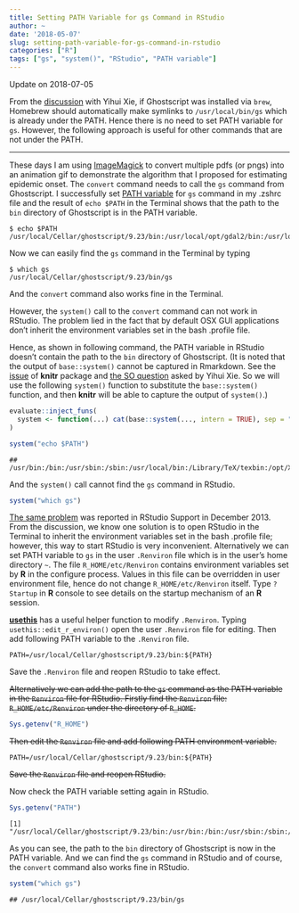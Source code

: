 ```yaml
---
title: Setting PATH Variable for gs Command in RStudio
author: ~
date: '2018-05-07'
slug: setting-path-variable-for-gs-command-in-rstudio
categories: ["R"]
tags: ["gs", "system()", "RStudio", "PATH variable"]
---
```

Update on 2018-07-05

From the [discussion](https://github.com/rstudio/rticles/issues/176#issuecomment-402561606) with Yihui Xie, if Ghostscript was installed via `brew`, Homebrew should automatically make symlinks to `/usr/local/bin/gs` which is already under the PATH. Hence there is no need to set PATH variable for `gs`. However, the following approach is useful for other commands that are not under the PATH.

<hr>

These days I am using [ImageMagick](https://www.imagemagick.org/script/index.php) to convert multiple pdfs (or pngs) into an animation gif to demonstrate the algorithm that I proposed for estimating epidemic onset. The `convert` command needs to call the `gs` command from Ghostscript. I successfully set [PATH variable](https://en.wikipedia.org/wiki/PATH_(variable)) for `gs` command in my .zshrc file and the result of `echo $PATH` in the Terminal shows that the path to the `bin` directory of Ghostscript is in the PATH variable.

```
$ echo $PATH
/usr/local/Cellar/ghostscript/9.23/bin:/usr/local/opt/gdal2/bin:/usr/local/sbin:/usr/local/bin:/usr/bin:/bin:/usr/sbin:/sbin:/opt/X11/bin:/Library/TeX/texbin:/Users/tonytsai/.rvm/bin
```
Now we can easily find the `gs` command in the Terminal by typing
```
$ which gs
/usr/local/Cellar/ghostscript/9.23/bin/gs
```
And the `convert` command also works fine in the Terminal. 

However, the `system()` call to the `convert` command can not work in RStudio. The problem lied in the fact that by default OSX GUI applications don't inherit the environment variables set in the bash .profile file. 

Hence, as shown in following command, the PATH variable in RStudio doesn't contain the path to the `bin` directory of Ghostscript. (It is noted that the output of `base::system()` cannot be captured in Rmarkdown. See the [issue](https://github.com/yihui/knitr/issues/1203) of **knitr** package and [the SO question](https://stackoverflow.com/questions/36928322/how-to-capture-the-output-of-system) asked by Yihui Xie. So we will use the following `system()` function to substitute the `base::system()` function, and then **knitr** will be able to capture the output of `system()`.)

```r
evaluate::inject_funs(
  system <- function(...) cat(base::system(..., intern = TRUE), sep = "\n")
)
```

```r
system("echo $PATH")
```
```
## /usr/bin:/bin:/usr/sbin:/sbin:/usr/local/bin:/Library/TeX/texbin:/opt/X11/bin
```
And the `system()` call cannot find the `gs` command in RStudio.
```r
system("which gs")
```

[The same problem](https://support.rstudio.com/hc/en-us/community/posts/200629578-system-call-from-RStudio-does-not-find-path-same-command-from-commandline-R-works-fine-) was reported in RStudio Support in December 2013. From the discussion, we know one solution is to open RStudio in the Terminal to inherit the environment variables set in the bash .profile file; however, this way to start RStudio is very inconvenient. Alternatively we can set PATH variable to `gs` in the user `.Renviron` file which is in the user's home directory `~`. The file `R_HOME/etc/Renviron` contains environment variables set by **R** in the configure process. Values in this file can be overridden in user environment file, hence do not change `R_HOME/etc/Renviron` itself. Type `?Startup` in **R** console to see details on the startup mechanism of an **R** session.

[**usethis**](https://github.com/r-lib/usethis) has a useful helper function to modify `.Renviron`. Typing `usethis::edit_r_environ()` open the user `.Renviron` file for editing. Then add following PATH variable to the `.Renviron` file.
```
PATH=/usr/local/Cellar/ghostscript/9.23/bin:${PATH}
```

Save the `.Renviron` file and reopen RStudio to take effect.

<del>Alternatively we can add the path to the `gs` command as the PATH variable in the `Renviron` file for RStudio.</del>

<del>Firstly find the `Renviron` file: `R_HOME/etc/Renviron` under the directory of `R_HOME`.</del>
```r
Sys.getenv("R_HOME")
```

<del>Then edit the `Renviron` file and add following PATH environment variable.</del>
```
PATH=/usr/local/Cellar/ghostscript/9.23/bin:${PATH}
```

<del>Save the `Renviron` file and reopen RStudio.</del>

Now check the PATH variable setting again in RStudio.
```r
Sys.getenv("PATH")
```

```
[1] "/usr/local/Cellar/ghostscript/9.23/bin:/usr/bin:/bin:/usr/sbin:/sbin:/usr/local/bin:/Library/TeX/texbin:/opt/X11/bin"
```
As you can see, the path to the `bin` directory of Ghostscript is now in the PATH variable. And we can find the `gs` command in RStudio and of course, the `convert` command also works fine in RStudio.
```r
system("which gs")
```

```
## /usr/local/Cellar/ghostscript/9.23/bin/gs
```